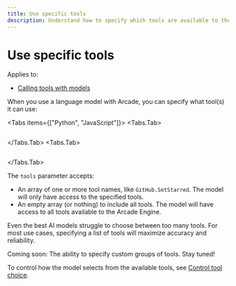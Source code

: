 ```yaml
---
title: Use specific tools
description: Understand how to specify which tools are available to the AI model
---
```



# Use specific tools

Applies to:

- [Calling tools with models](call-tools-with-models)

When you use a language model with Arcade, you can specify what tool(s) it can use:

<Tabs items={["Python", "JavaScript"]}>
<Tabs.Tab>
```python file=<rootDir>/examples/code/home/use-tools/call-tools-with-models/single_model_call.py#L14-L29 {11-14}
```
</Tabs.Tab>
<Tabs.Tab>
```js file=<rootDir>/examples/code/home/use-tools/call-tools-with-models/single_model_call.js#L13-L25 {11}
```
</Tabs.Tab>
</Tabs>

The `tools` parameter accepts:

- An array of one or more tool names, like `GitHub.SetStarred`. The model will only have access to the specified tools.
- An empty array (or nothing) to include all tools. The model will have access to all tools available to the Arcade Engine.

Even the best AI models struggle to choose between too many tools. For most use cases, specifying a list of tools will maximize accuracy and reliability.

<Tip>
  Coming soon: The ability to specify custom groups of tools. Stay tuned!
</Tip>

To control how the model selects from the available tools, see [Control tool choice](tool-choice).
